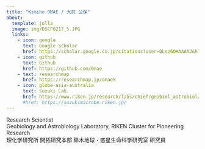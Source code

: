 ```yaml
---
title: "Kimiho OMAE / 大前 公保"
about:
  template: jolla
  image: img/DSCF0217_5.JPG
  links:
    - icon: google
      text: Google Scholar
      href: https://scholar.google.co.jp/citations?user=QLsz6OMAAAAJ&hl=ja
    - icon: github
      text: Github
      href: https://github.com/0mae
    - text: researchmap
      href: https://researchmap.jp/omaek
    - icon: globe-asia-australia
      text: Suzuki Lab.
      href: https://www.riken.jp/research/labs/chief/geobiol_astrobiol/index.html
      #href: https://suzukimicrobe.riken.jp/
---
```


Research Scientist<br>
Geobiology and Astrobiology Laboratory, RIKEN Cluster for Pioneering Research<br>
理化学研究所 開拓研究本部 鈴木地球・惑星生命科学研究室 研究員
